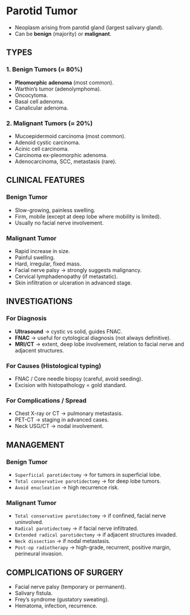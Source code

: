 # Parotid Tumor

- Neoplasm arising from parotid gland (largest salivary gland).
- Can be **benign** (majority) or **malignant**.

## TYPES

### 1. **Benign Tumors (≈ 80%)**

- **Pleomorphic adenoma** (most common).
- Warthin’s tumor (adenolymphoma).
- Oncocytoma.
- Basal cell adenoma.
- Canalicular adenoma.

### 2. **Malignant Tumors (≈ 20%)**

- Mucoepidermoid carcinoma (most common).
- Adenoid cystic carcinoma.
- Acinic cell carcinoma.
- Carcinoma ex-pleomorphic adenoma.
- Adenocarcinoma, SCC, metastasis (rare).

## CLINICAL FEATURES

### Benign Tumor

- Slow-growing, painless swelling.
- Firm, mobile (except at deep lobe where mobility is limited).
- Usually no facial nerve involvement.

### Malignant Tumor

- Rapid increase in size.
- Painful swelling.
- Hard, irregular, fixed mass.
- Facial nerve palsy → strongly suggests malignancy.
- Cervical lymphadenopathy (if metastatic).
- Skin infiltration or ulceration in advanced stage.

## INVESTIGATIONS

### For Diagnosis

- **Ultrasound** → cystic vs solid, guides FNAC.
- **FNAC** → useful for cytological diagnosis (not always definitive).
- **MRI/CT** → extent, deep lobe involvement, relation to facial nerve and adjacent structures.

### For Causes (Histological typing)

- FNAC / Core needle biopsy (careful, avoid seeding).
- Excision with histopathology = gold standard.

### For Complications / Spread

- Chest X-ray or CT → pulmonary metastasis.
- PET-CT → staging in advanced cases.
- Neck USG/CT → nodal involvement.

## MANAGEMENT

### Benign Tumor

- `Superficial parotidectomy` → for tumors in superficial lobe.
- `Total conservative parotidectomy` → for deep lobe tumors.
- `Avoid enucleation` → high recurrence risk.

### Malignant Tumor

- `Total conservative parotidectomy` → if confined, facial nerve uninvolved.
- `Radical parotidectomy` → if facial nerve infiltrated.
- `Extended radical parotidectomy` → if adjacent structures invaded.
- `Neck dissection` → if nodal metastasis.
- `Post-op radiotherapy` → high-grade, recurrent, positive margin, perineural invasion.

## COMPLICATIONS OF SURGERY

- Facial nerve palsy (temporary or permanent).
- Salivary fistula.
- Frey’s syndrome (gustatory sweating).
- Hematoma, infection, recurrence.
